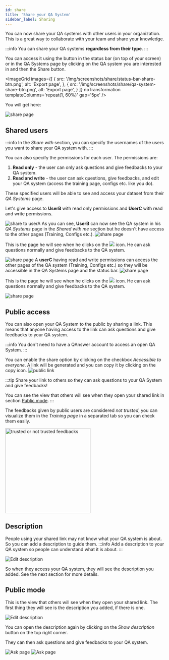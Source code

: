 ```yaml
---
id: share
title: 'Share your QA System'
sidebar_label: Sharing
---
```




You can now share your QA systems with other users in your organization. This is a great way to collaborate with your team and share your knowledge.

:::info
You can share your QA systems **regardless from their type**.
:::

You can access it using the button in the status bar (on top of your screen) or in the QA Systems page by clicking on the QA system you are interested in and then the Share button.

<ImageGrid
    images={[
        {
            src: '/img/screenshots/share/status-bar-share-btn.png',
            alt: 'Export page',
        }, {
            src: '/img/screenshots/share/qa-system-share-btn.png',
            alt: 'Export page',
        }
    ]}
    noTransformation
    templateColumns='repeat(1, 60%)'
    gap='5px'
/>

You will get here:

<Image src='/img/screenshots/share/share-empty.png' alt='share page'/>

## Shared users
:::info
In the *Share with* section, you can specify the usernames of the users you want to share your QA system with.
:::

You can also specify the permissions for each user. The permissions are:
1. **Read only** - the user can only ask questions and give feedbacks to your QA system.
2. **Read and write** - the user can ask questions, give feedbacks, and edit your QA system (access the training page, configs etc. like you do).

These specified users will be able to see and access your dataset from their *QA Systems* page.

Let's give access to **UserB** with read only permissions and **UserC** with read and write permissions.

<Image src='/img/screenshots/share/share-users.png' alt='share to userA'/>

<Tabs>
    <TabItem value="read" label="Read only">
        As you can see, <b>UserB</b> can now see the QA system in his <i>QA Systems</i> page in the <i>Shared with me</i> section but he doesn't have access to the other pages (Training, Configs etc.).
        <Image src='/img/screenshots/share/qa-systems-shared.png' alt='share page'/>
        <p>
            This is the page he will see when he clicks on the
            <img src='/img/icons/search.svg' style={{ width: '30px', padding: '0 5px', verticalAlign: 'middle' }}/>
            icon. He can ask questions normally and give feedbacks to the QA system.
        </p>
        <Image src='/img/screenshots/share/shared-read-ask-page.png' alt='share page'/>
    </TabItem>
    <TabItem value="read write" label="Read and write">
        A <b>userC</b> having read and write permissions can access the other pages of the QA system (Training, Configs etc.) so they will be accessible in the QA Systems page and the status bar.
        <Image src='/img/screenshots/share/qa-systems-shared-write.png' alt='share page'/>
        <p>
            This is the page he will see when he clicks on the 
            <img src='/img/icons/search.svg' style={{ width: '30px', padding: '0 5px', verticalAlign: 'middle' }}/>
            icon. He can ask questions normally and give feedbacks to the QA system.
        </p>
        <Image src='/img/screenshots/share/shared-write-ask-page.png' alt='share page'/>
    </TabItem>
</Tabs>


## Public access
You can also open your QA System to the public by sharing a link. This means that anyone having access to the link can ask questions and give feedbacks to your QA system.

:::info
You don't need to have a QAnswer account to access an open QA System.
:::

You can enable the share option by clicking on the checkbox *Accessible to everyone*. A link will be generated and you can copy it by clicking on the copy icon.
<Image src='/img/screenshots/share/share-public.png' alt='public link'/>

:::tip
Share your link to others so they can ask questions to your QA System and give feedbacks!

You can see the view that others will see when they open your shared link in section [Public mode](#public-mode).
:::

<Admonition type="note">
    <p>The feedbacks given by public users are considered <i>not trusted</i>, you can visualize them in the <i>Training page</i> in a separated tab so you can check them easily.</p>
    <div style={{ display: 'flex', alignItems: 'center', justifyContent: 'center', marginBottom: '20px' }}>
        <img src='/img/screenshots/share/trusted-not-trusted.png' alt='trusted or not trusted feedbacks' width='270px'/>
    </div>
</Admonition>



## Description

People using your shared link may not know what your QA system is about. So you can add a description to guide them.
:::info
Add a description to your QA system so people can understand what it is about.
:::

<Image src='/img/screenshots/share/share-edit-description.png' alt='Edit description'/>

So when they access your QA system, they will see the description you added. See the next section for more details.

## Public mode

This is the view that others will see when they open your shared link. The first thing they will see is the description you added, if there is one.

<Image src='/img/screenshots/share/see-description.png' alt='Edit description'/>

You can open the description again by clicking on the *Show description* button on the top right corner.

They can then ask questions and give feedbacks to your QA system.

<Tabs>
    <TabItem value='s1' label='Ask page' default>
        <Image src='/img/screenshots/share/public-share-ask.png' alt='Ask page'/>
    </TabItem>
    <TabItem value='s2' label='Answer page'>
        <Image src='/img/screenshots/share/public-share-answer-page.png' alt='Ask page'/>
    </TabItem>
</Tabs>

